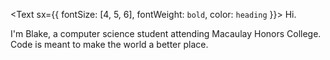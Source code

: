 <Text sx={{ fontSize: [4, 5, 6], fontWeight: `bold`, color: `heading` }}>
  Hi.
</Text>

I'm Blake, a computer science student attending Macaulay Honors College.
Code is meant to make the world a better place. 